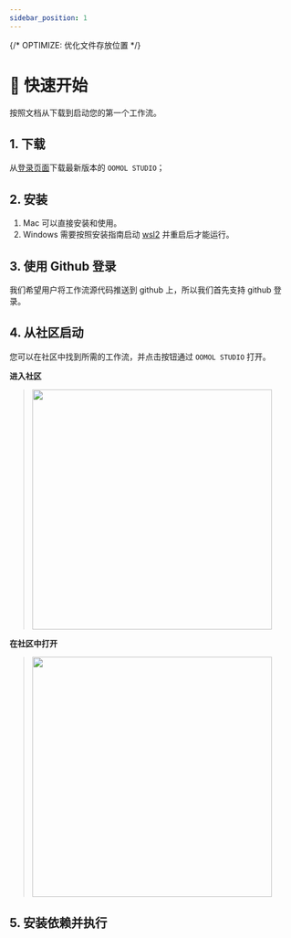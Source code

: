 ```yaml
---
sidebar_position: 1
---
```


{/* OPTIMIZE: 优化文件存放位置 */}

# 🚀 快速开始

按照文档从下载到启动您的第一个工作流。

## 1. 下载

从[登录页面](https://oomol.com)下载最新版本的 `OOMOL STUDIO`；

## 2. 安装

1. Mac 可以直接安装和使用。
2. Windows 需要按照安装指南启动 [wsl2](https://www.youtube.com/watch?v=MrZolfGm8Zk) 并重启后才能运行。

## 3. 使用 Github 登录

我们希望用户将工作流源代码推送到 github 上，所以我们首先支持 github 登录。

## 4. 从社区启动

您可以在社区中找到所需的工作流，并点击按钮通过 `OOMOL STUDIO` 打开。

**进入社区**

> <img src={community} width="420" />

**在社区中打开**

> <img src={open_community} width="420" />

## 5. 安装依赖并执行

